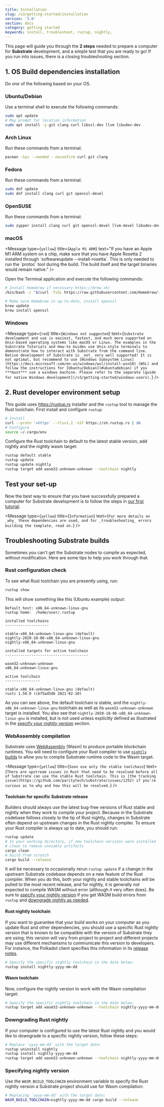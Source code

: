 ```yaml
---
title: Installation
slug: /v3/getting-started/installation
version: '3.0'
section: docs
category: getting started
keywords: install, troubleshoot, rustup, nightly,
---
```


This page will guide you through the **2 steps** needed to prepare a computer for **Substrate** development, and a simple test that you are ready to go! If you run into issues, there is a closing troubleshooting section.

## 1. OS Build dependencies installation

Do _one_ of the following based on your OS.

### Ubuntu/Debian

Use a terminal shell to execute the following commands:

```bash
sudo apt update
# May prompt for location information
sudo apt install -y git clang curl libssl-dev llvm libudev-dev
```

### Arch Linux

Run these commands from a terminal:

```bash
pacman -Syu --needed --noconfirm curl git clang
```

### Fedora

Run these commands from a terminal:

```bash
sudo dnf update
sudo dnf install clang curl git openssl-devel
```

### OpenSUSE

Run these commands from a terminal:

```bash
sudo zypper install clang curl git openssl-devel llvm-devel libudev-devel
```

### macOS

<Message
  type={`yellow`}
  title={`Apple M1 ARM`}
  text="If you have an Apple M1 ARM system on a chip, make sure that you have Apple Rosetta 2 installed through \`softwareupdate --install-rosetta\`. This is only needed to run the \`protoc\` tool during the build. The build itself and the target binaries would remain native."
/>

Open the Terminal application and execute the following commands:

```bash
# Install Homebrew if necessary https://brew.sh/
/bin/bash -c "$(curl -fsSL https://raw.githubusercontent.com/Homebrew/install/master/install.sh)"

# Make sure Homebrew is up-to-date, install openssl
brew update
brew install openssl
```

### Windows

<Message
  type={`red`}
  title={`Windows not suggested`}
  text={`
  Substrate development and use is easiest, fastest, and much more supported on Unix-based operating systems like macOS or Linux.
  The examples in the Substrate Tutorials and How-to Guides use Unix-style terminals to demonstrate how to interact with Substrate from the command line.
  Native development of Substrate is _not_ very well supported! It is not optimal, but recommend to use [Windows Subsystem Linux](https://docs.microsoft.com/en-us/windows/wsl/install-win10) (WSL) and follow the instructions for [Ubuntu/Debian](#ubuntudebian) if you ***must*** use a windows machine.
  Please refer to the separate [guide for native Windows development](/v3/getting-started/windows-users).
  `}
/>



## 2. Rust developer environment setup

This guide uses <https://rustup.rs> installer and the `rustup` tool to manage the Rust toolchain.
First install and configure `rustup`:

```bash
# Install
curl --proto '=https' --tlsv1.2 -sSf https://sh.rustup.rs | sh
# Configure
source ~/.cargo/env
```

Configure the Rust toolchain to default to the latest stable version, add nightly and the nightly wasm target:

```bash
rustup default stable
rustup update
rustup update nightly
rustup target add wasm32-unknown-unknown --toolchain nightly
```

## Test your set-up

Now the best way to ensure that you have successfully prepared a computer for Substrate development is to follow the steps in [our first tutorial](/tutorials/v3/create-your-first-substrate-chain).

<Message
  type={`yellow`}
  title={`Information`}
  text={`
  For more details on _why_ these dependencies are used, and for _troubleshooting_ errors building the template, read on.
  `}
/>

## Troubleshooting Substrate builds

Sometimes you can't get the Substrate nodes to compile as expected, without modification.
Here are some tips to help you work through that.

### Rust configuration check

To see what Rust toolchain you are presently using, run:

```bash
rustup show
```

This will show something like this (Ubuntu example) output:

```text
Default host: x86_64-unknown-linux-gnu
rustup home:  /home/user/.rustup

installed toolchains
--------------------

stable-x86_64-unknown-linux-gnu (default)
nightly-2020-10-06-x86_64-unknown-linux-gnu
nightly-x86_64-unknown-linux-gnu

installed targets for active toolchain
--------------------------------------

wasm32-unknown-unknown
x86_64-unknown-linux-gnu

active toolchain
----------------

stable-x86_64-unknown-linux-gnu (default)
rustc 1.50.0 (cb75ad5db 2021-02-10)
```

As you can see above, the default toolchain is stable, and the `nightly-x86_64-unknown-linux-gnu` toolchain as well as its `wasm32-unknown-unknown` target is installed.
You also see that `nightly-2020-10-06-x86_64-unknown-linux-gnu` is installed, but is not used unless explicitly defined as illustrated in the [specify your nightly version](#specifying-nightly-version) section.

### WebAssembly compilation

Substrate uses [WebAssembly](https://webassembly.org) (Wasm) to produce portable blockchain runtimes.
You will need to configure your Rust compiler to use [`nightly` builds](https://doc.rust-lang.org/book/appendix-07-nightly-rust.html) to allow you to compile Substrate runtime code to the Wasm target.

<Message
  type={`yellow`}
  title={`Soon use only the stable toolchain`}
  text={`
  There are upstream issues in Rust that need to be resolved before all of Substrate can use the stable Rust toolchain.
  This is [the tracking issue](https://github.com/paritytech/substrate/issues/1252) if you're curious as to why and how this will be resolved.
  `}
/>

#### Toolchain for specific Substrate release

Builders should always use the latest bug-free versions of Rust stable and nightly when they work to compile your project.
Because in the Substrate codebase follows closely to the tip of Rust nightly, changes in Substrate often depend on upstream changes in the Rust nightly compiler.
To ensure your Rust compiler is always up to date, you should run:

```bash
rustup update
# In your working directory, if new toolchain versions were installed
# clean to remove unusable artifacts 
cargo clean
# build from scratch
cargo build --release
```

It _will_ be necessary to occasionally rerun `rustup update` if a change in the upstream Substrate codebase depends on a new feature of the Rust compiler.
When you do this, both your nightly and stable toolchains will be pulled to the most recent release, and for nightly, it is generally _not_ expected to compile WASM without error (although it very often does).
Be sure to [specify your nightly version](#specifying-nightly-version) if you get WASM build errors from `rustup` and [downgrade nightly as needed](#downgrading-rust-nightly).


#### Rust nightly toolchain

If you want to guarantee that your build works on your computer as you update Rust and other dependencies, you should use a specific Rust nightly version that is known to be compatible with the version of Substrate they are using; this version will vary from project to project and different projects may use different mechanisms to communicate this version to developers. 
For instance, the Polkadot client specifies this information in its [release notes](https://github.com/paritytech/polkadot/releases).

```bash
# Specify the specific nightly toolchain in the date below:
rustup install nightly-yyyy-mm-dd
```

#### Wasm toolchain

Now, configure the nightly version to work with the Wasm compilation target:

```bash
# Specify the specific nightly toolchain in the date below:
rustup target add wasm32-unknown-unknown --toolchain nightly-yyyy-mm-dd
```

### Downgrading Rust nightly

If your computer is configured to use the latest Rust nightly and you would like to downgrade to a specific nightly version, follow these steps:

```sh
# Replace `yyyy-mm-dd` with the target date:
rustup uninstall nightly
rustup install nightly-yyyy-mm-dd
rustup target add wasm32-unknown-unknown --toolchain nightly-yyyy-mm-dd
```

### Specifying nightly version

Use the `WASM_BUILD_TOOLCHAIN` environment variable to specify the Rust nightly version a Substrate project should use for Wasm compilation:

```bash
# Replacing `yyyy-mm-dd` with the target date:
WASM_BUILD_TOOLCHAIN=nightly-yyyy-mm-dd cargo build --release
```

<br />
<Message
  type={`yellow`}
  title={`Only Wasm uses nightly`}
  text={`
  Note that this only builds _the Wasm runtime_ with the specified nightly.
  The rest of project will be compiled with **your default toolchain**, i.e. the latest installed stable toolchain.
  `}
/>
